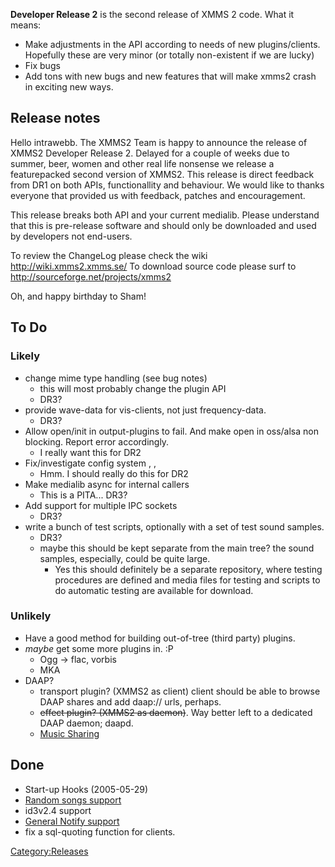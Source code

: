 {{Navbar}}

'''Developer Release 2''' is the second release of XMMS 2 code. What it means:

* Make adjustments in the API according to needs of new plugins/clients. Hopefully these are very minor (or totally non-existent if we are lucky)
* Fix bugs
* Add tons with new bugs and new features that will make xmms2 crash in exciting new ways.

== Release notes ==

Hello intrawebb. The XMMS2 Team is happy to announce the release of XMMS2 Developer Release 2. Delayed for a couple of weeks due to  summer, beer, women and other real life nonsense we release a featurepacked second version of XMMS2. This release is direct feedback from DR1 on both APIs, functionallity and behaviour. We would like to thanks everyone that provided us with feedback, patches and encouragement.

This release breaks both API and your current medialib. Please understand that this is pre-release software and should only be downloaded and used by developers not end-users.

To review the ChangeLog please check the wiki http://wiki.xmms2.xmms.se/
To download source code please surf to http://sourceforge.net/projects/xmms2

Oh, and happy birthday to Sham!

== To Do ==

=== Likely ===
* change mime type handling {{Bug|65}} (see bug notes)
** this will most probably change the plugin API
** DR3?
* provide wave-data for vis-clients, not just frequency-data. {{Bug|192}}
** DR3?
* Allow open/init in output-plugins to fail. And make open in oss/alsa non blocking. Report error accordingly. {{Bug|191}}
** I really want this for DR2
* Fix/investigate config system {{Bug|99}}, {{Bug|97}}, {{Bug|19}}
** Hmm. I should really do this for DR2
* Make medialib async for internal callers {{Bug|190}}
** This is a PITA... DR3?
* Add support for multiple IPC sockets {{Bug|89}}
** DR3?
* write a bunch of test scripts, optionally with a set of test sound samples.
** DR3?
** maybe this should be kept separate from the main tree? the sound samples, especially, could be quite large.
*** Yes this should definitely be a separate repository, where testing procedures are defined and media files for testing and scripts to do automatic testing are available for download.

=== Unlikely ===
* Have a good method for building out-of-tree (third party) plugins.
* ''maybe'' get some more plugins in. :P
** Ogg -> flac, vorbis
** MKA
* DAAP?
** transport plugin? (XMMS2 as client) client should be able to browse DAAP shares and add daap:// urls, perhaps.
** <strike>effect plugin? (XMMS2 as daemon)</strike>. Way better left to a dedicated DAAP daemon; daapd.
** [[Music Sharing]]

== Done ==
* Start-up Hooks (2005-05-29)
* [[Random songs support]] {{Bug|90}}
* id3v2.4 support {{Bug|152}}
* [[General Notify support]] {{Bug|50}}
* fix a sql-quoting function for clients.

[[Category:Releases]]